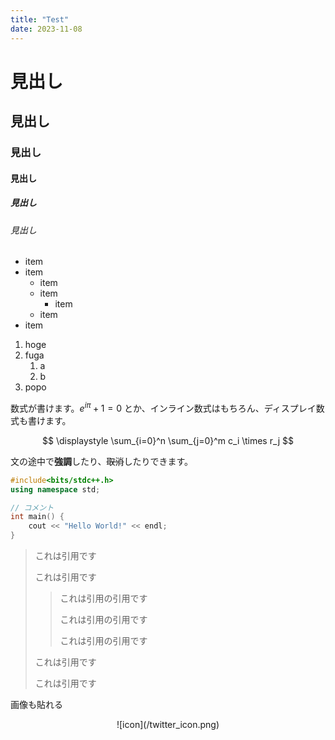 ```yaml
---
title: "Test"
date: 2023-11-08
---
```



# 見出し
## 見出し
### 見出し
#### 見出し
##### 見出し
###### 見出し

- item
- item
    - item
    - item
        - item
    - item
- item

1. hoge
1. fuga
    1. a
    1. b
1. popo


数式が書けます。$e^{i\pi} + 1 = 0$ とか、インライン数式はもちろん、ディスプレイ数式も書けます。
<div align="center">
    $$ \displaystyle \sum_{i=0}^n \sum_{j=0}^m c_i \times r_j $$
</div>

文の途中で**強調**したり、~~取消~~したりできます。

```cpp
#include<bits/stdc++.h>
using namespace std;

// コメント
int main() {
    cout << "Hello World!" << endl;
}
```


> これは引用です
>
> これは引用です
>
> > これは引用の引用です
> >
> > これは引用の引用です
> > 
> > これは引用の引用です
>
> これは引用です
> 
> これは引用です


画像も貼れる
<div align="center">
![icon](/twitter_icon.png)
</div>
